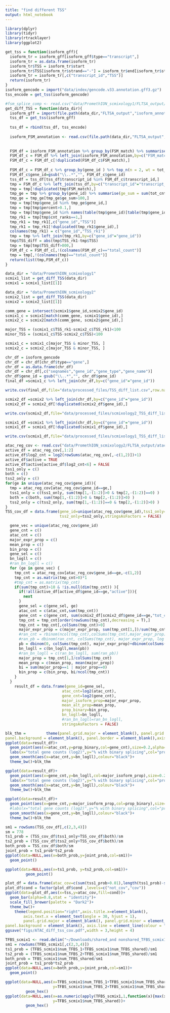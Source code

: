 ```yaml
---
title: "find different TSS"
output: html_notebook
---
```


```r
library(dplyr)
library(tidyr)
library(rtracklayer)
library(ggplot2)
```

```r
get_tss = function(isoform_gff){
  isoform_tr = isoform_gff[isoform_gff$type=="transcript",]
  isoform_tr = as.data.frame(isoform_tr)
  isoform_tr$TSS = isoform_tr$start
  isoform_tr$TSS[isoform_tr$strand=="-"] = isoform_tr$end[isoform_tr$strand=="-"]
  isoform_tr = isoform_tr[,c("transcript_id","TSS")]
  return(isoform_tr)
}
isoform_gencode = import("data/index/gencode.v33.annotation.gff3.gz")
tss_encode = get_tss(isoform_gencode)
```



```r
#fsm_splice_comp <- read.csv("data/PromethION_scmixology1/FLTSA_output/fsm_splice_comp.csv", header=FALSE, stringsAsFactors=FALSE)
get_diff_TSS = function(data_dir){
  isoform_gff = import(file.path(data_dir,"FLTSA_output","isoform_annotated.filtered.gff3"))
  tss_df = get_tss(isoform_gff)
  
  tss_df = rbind(tss_df, tss_encode)
  
  isoform_FSM_annotation <- read.csv(file.path(data_dir,"FLTSA_output","isoform_FSM_annotation.csv"), stringsAsFactors=FALSE)
  
  
  FSM_df = isoform_FSM_annotation %>% group_by(FSM_match) %>% summarise(tot_cnt=sum(total_count))
  FSM_df_c = FSM_df %>% left_join(isoform_FSM_annotation,by=c("FSM_match"="FSM_match"))
  FSM_df_c = FSM_df_c[!duplicated(FSM_df_c$FSM_match),]
  
  FSM_df_c = FSM_df_c %>% group_by(gene_id ) %>% top_n(n = 2, wt = tot_cnt) %>% mutate(cnt_ranks = order(order(tot_cnt, decreasing=TRUE))) %>% mutate(percent = tot_cnt/sum(tot_cnt))
  FSM_df_c$gene_id=gsub("\\..*","", FSM_df_c$gene_id)
  tss_df = tss_df[tss_df$transcript_id %in% FSM_df_c$transcript_id,]
  tmp = FSM_df_c %>% left_join(tss_df,by=c("transcript_id"="transcript_id"))
  tmp = tmp[!duplicated(tmp$FSM_match),]
  tmp_ge = tmp %>% group_by(gene_id) %>% summarise(ge_sum = sum(tot_cnt))
  tmp_ge = tmp_ge[tmp_ge$ge_sum>100,]
  tmp = tmp[tmp$gene_id %in% tmp_ge$gene_id,]
  tmp = tmp[tmp$percent>0.1,]
  tmp = tmp[tmp$gene_id %in% names(table(tmp$gene_id)[table(tmp$gene_id)>1]),]
  tmp_rk1 = tmp[tmp$cnt_ranks==1,]
  tmp_rk1 = tmp_rk1[,c("gene_id","TSS")]
  tmp_rk1 = tmp_rk1[!duplicated(tmp_rk1$gene_id),]
  colnames(tmp_rk1) = c("gene_id","TSS_rk1")
  tmp = tmp %>% left_join(tmp_rk1,by=c("gene_id"="gene_id"))
  tmp$TSS_diff = abs(tmp$TSS_rk1-tmp$TSS)
  tmp = tmp[tmp$TSS_diff>800,]
  FSM_df_c = FSM_df_c[,!(colnames(FSM_df_c)=="total_count")]
  tmp = tmp[,!(colnames(tmp)=="total_count")]
  return(list(tmp,FSM_df_c))
}


```


```r
data_dir = "data/PromethION_scmixology1"
scmix1_list = get_diff_TSS(data_dir)
scmix1 = scmix1_list[[1]]

data_dir = "data/PromethION_scmixology2"
scmix2_list = get_diff_TSS(data_dir)
scmix2 = scmix2_list[[1]]
```



```r
comm_gene = intersect(scmix1$gene_id,scmix2$gene_id)
scmix1_c = scmix1[match(comm_gene, scmix1$gene_id),]
scmix2_c = scmix2[match(comm_gene, scmix2$gene_id),]

major_TSS = (scmix1_c$TSS_rk1-scmix2_c$TSS_rk1)<100
minor_TSS = (scmix1_c$TSS-scmix2_c$TSS)<100

scmix1_c = scmix1_c[major_TSS & minor_TSS, ]
scmix2_c = scmix2_c[major_TSS & minor_TSS, ]
```

```r
chr_df = isoform_gencode
chr_df = chr_df[chr_df$type=="gene",]
chr_df = as.data.frame(chr_df)
chr_df = chr_df[,c("seqnames","gene_id","gene_type","gene_name")]
chr_df$gene_id = gsub("\\..*","", chr_df$gene_id)
final_df =scmix1_c %>% left_join(chr_df,by=c("gene_id"="gene_id"))
```

```r
write.csv(final_df,file="data/processed_files/TSS_diff_list.csv",row.names = FALSE)

scmix2_df =scmix2 %>% left_join(chr_df,by=c("gene_id"="gene_id"))
scmix2_df = scmix2_df[!duplicated(scmix2_df$gene_id),]

write.csv(scmix2_df,file="data/processed_files/scmixology2_TSS_diff_list.csv",row.names = FALSE)

scmix1_df =scmix1 %>% left_join(chr_df,by=c("gene_id"="gene_id"))
scmix1_df = scmix1_df[!duplicated(scmix1_df$gene_id),]

write.csv(scmix1_df,file="data/processed_files/scmixology1_TSS_diff_list.csv",row.names = FALSE)
```


```r
atac_reg_cov <- read.csv("data/PromethION_scmixology2/FLTSA_output/atac_reg_cov.csv", stringsAsFactors=FALSE)
active_df = atac_reg_cov[,1:2]
active_df$log2_cnt = log2(rowSums(atac_reg_cov[,-c(1,2)])+1)
active_df$active = TRUE
active_df$active[active_df$log2_cnt<6] = FALSE
tss1_only = c()
both = c()
tss2_only = c()
for(ge in unique(atac_reg_cov$gene_id)){
  tmp = atac_reg_cov[atac_reg_cov$gene_id==ge,]
  tss1_only = c(tss1_only, sum(tmp[1,-(1:2)]>0 & tmp[2,-(1:2)]==0) )
  both = c(both, sum(tmp[1,-(1:2)]>0 & tmp[2,-(1:2)]>0) )
  tss2_only = c(tss2_only, sum(tmp[1,-(1:2)]==0 & tmp[2,-(1:2)]>0) )
}
TSS_cov_df = data.frame(gene_id=unique(atac_reg_cov$gene_id),tss1_only=tss1_only,both=both,
                        tss2_only=tss2_only,stringsAsFactors = FALSE)


```

```r
  gene_vec = unique(atac_reg_cov$gene_id)
  gene_cnt = c()
  atac_cnt = c()
  major_expr_prop = c()
  mean_prop = c()
  bin_prop = c()
  gene_sel = c()
  bn_logll = c()
  #ran_bn_logll = c()
  for (ge in gene_vec) {
    tmp_cnt = atac_reg_cov[atac_reg_cov$gene_id==ge,-c(1,2)]
    tmp_cnt = as.matrix(tmp_cnt>0)*1
    #tmp_cnt = as.matrix(tmp_cnt)
    if(sum(tmp_cnt)>10 & !is.null(dim(tmp_cnt)) ){
      if(!all(active_df[active_df$gene_id==ge,"active"])){
        next
      }
      gene_sel = c(gene_sel, ge)
      atac_cnt = c(atac_cnt,sum(tmp_cnt))
      gene_cnt = c(gene_cnt, sum(scmix2_df[scmix2_df$gene_id==ge,"tot_cnt"]))
      tmp_cnt = tmp_cnt[order(rowSums(tmp_cnt),decreasing = T),]
      tmp_cnt = tmp_cnt[,colSums(tmp_cnt)>0]
      major_expr_prop = c(major_expr_prop, sum(tmp_cnt[1,])/sum(tmp_cnt))
      #ran_cnt = rbinom(ncol(tmp_cnt),colSums(tmp_cnt),major_expr_prop)
      #ran_pb = dbinom(ran_cnt, colSums(tmp_cnt), major_expr_prop, log = T)
      pb = dbinom(0, colSums(tmp_cnt), major_expr_prop)+dbinom(colSums(tmp_cnt), colSums(tmp_cnt), major_expr_prop)
      bn_logll = c(bn_logll,mean(pb))
      #ran_bn_logll = c(ran_bn_logll, sum(ran_pb))
      major_prop = tmp_cnt[1,]/colSums(tmp_cnt)
      mean_prop = c(mean_prop, mean(major_prop))
      bi = sum(major_prop==1 | major_prop==0)
      bin_prop = c(bin_prop, bi/ncol(tmp_cnt))
    }
  }
    result_df = data.frame(gene_id=gene_sel,
                         atac_cnt=log2(atac_cnt),
                         gene_cnt=log2(gene_cnt),
                         major_isoform_prop=major_expr_prop,
                         mean_alt_prop=mean_prop,
                         prop_binary=bin_prop,
                         bn_logll=bn_logll,
                         #ran_bn_logll=ran_bn_logll,
                         stringsAsFactors = FALSE)
```

```r
blk_thm =         theme(panel.grid.major = element_blank(), panel.grid.minor = element_blank(),
panel.background = element_blank(), panel.border = element_blank(),axis.line = element_line(colour = "black"))
ggplot(data=result_df)+
  geom_point(aes(x=atac_cnt,y=prop_binary,col=gene_cnt),size=0.2,alpha=0.5)+
  labs(x="total gene counts (log2)",y="% with binary splicing",col="proportions of major isoform")+
  geom_smooth(aes(x=atac_cnt,y=bn_logll),colour="black")+
  theme_bw()+blk_thm

ggplot(data=result_df)+
  geom_point(aes(x=gene_cnt,y=bn_logll,col=major_isoform_prop),size=0.2,alpha=0.5)+
  labs(x="total gene counts (log2)",y="% with binary splicing",col="proportions of major isoform")+
  geom_smooth(aes(x=atac_cnt,y=bn_logll),colour="black")+
  theme_bw()+blk_thm

ggplot(data=result_df)+
  geom_point(aes(x=gene_cnt,y=major_isoform_prop,col=prop_binary),size=0.2,alpha=0.5)+
  #labs(x="total gene counts (log2)",y="% with binary splicing",col="proportions of major isoform")+
  geom_smooth(aes(x=gene_cnt,y=bn_logll),colour="black")+
  theme_bw()+blk_thm
```


```r
sm1 = rowSums(TSS_cov_df[,c(2,3,4)])
sm = 778
ts1_prob = (TSS_cov_df$tss1_only+TSS_cov_df$both)/sm
ts2_prob = (TSS_cov_df$tss2_only+TSS_cov_df$both)/sm
both_prob = TSS_cov_df$both/sm
joint_prob = ts1_prob*ts2_prob
ggplot(data=NULL,aes(x=both_prob,y=joint_prob,col=sm1))+
  geom_point()
```
```r
ggplot(data=NULL,aes(x=ts1_prob, y=ts2_prob,col=sm1))+
         geom_point()
```



```r
plot_df = data.frame(atac_cov=c(sum(tss1_prob>0.01),length(tss1_prob)-sum(tss1_prob>0.01),sum(tss2_prob>0.01),length(tss2_prob)-sum(tss2_prob>0.01)), cond=c("cov","not_cov","cov","not_cov"),tss=c("primary TSS","primary TSS","secondary TSS","secondary TSS"))
plot_df$cond = factor(plot_df$cond ,levels=c("not_cov","cov"))
ggplot(data=plot_df,aes(x=tss,y=atac_cov,fill=cond))+
  geom_bar(alpha=0.8,stat = "identity")+
  scale_fill_brewer(palette = "Dark2")+
  theme_bw()+
    theme(legend.position="right",axis.title.x=element_blank(),
        axis.text.x = element_text(angle = 30, hjust = 1),
        panel.grid.major = element_blank(), panel.grid.minor = element_blank(),
panel.background = element_blank(), axis.line = element_line(colour = "black"))
ggsave("figs/ATAC_diff_tss_cov.pdf",width = 3,height = 4)
```

```r
TFBS_scmix1 <- read.delim("~/Downloads/shared_and nonshared_TFBS_scmix1.tab")
sm1 = rowSums(TFBS_scmix1[,c(2,3,4)])
ts1_prob = (TFBS_scmix1$num_TFBS_1+TFBS_scmix1$num_TFBS_shared)/sm1
ts2_prob = (TFBS_scmix1$num_TFBS_2+TFBS_scmix1$num_TFBS_shared)/sm1
both_prob = TFBS_scmix1$num_TFBS_shared/sm1
joint_prob = ts1_prob*ts2_prob
ggplot(data=NULL,aes(x=both_prob,y=joint_prob,col=sm1))+
  geom_point()
```

```r
ggplot(data=NULL,aes(x=TFBS_scmix1$num_TFBS_1+TFBS_scmix1$num_TFBS_shared, 
                     y=TFBS_scmix1$num_TFBS_2+TFBS_scmix1$num_TFBS_shared))+
         geom_hex()
ggplot(data=NULL,aes(x=as.numeric(apply(TFBS_scmix1,1,function(x){max(x[3:4])})), 
                     y=TFBS_scmix1$num_TFBS_shared))+
         geom_hex()
```

